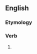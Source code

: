 ==English==

===Etymology===
{{suffix|en|overcome|eth|nocat=1}}

===Verb===
{{head|en|verb form}}

# {{en-archaic third-person singular of|overcome}}